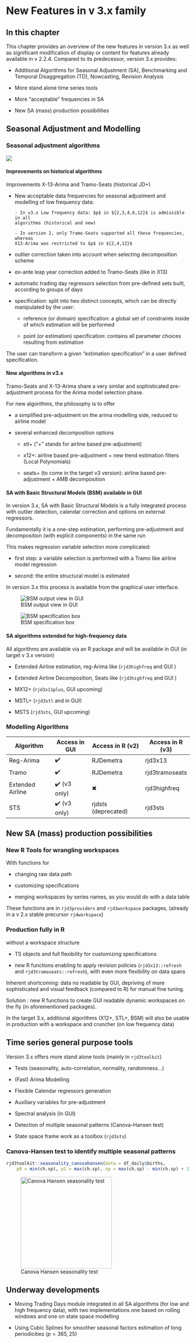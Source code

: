 # New Features in v 3.x family {.unnumbered #v3-vs-v2}


## In this chapter

This chapter provides an overview of the new features in version 3.x  as well as significant modification of display or content for features already available in v 2.2.4. Compared to its predecessor, version 3.x provides:

-   Additional Algorithms for Seasonal Adjustment (SA), Benchmarking and Temporal Disaggregation (TD), Nowcasting, Revision Analysis

-   More stand alone time series tools

-   More "acceptable" frequencies in SA

-   New SA (mass) production possibilities


<!-- ## New modular structure  -->

## Seasonal Adjustment and Modelling

### Seasonal adjustment algorithms {#v3-vs-v2-sa}

![](All_images/SA_Algos.png)

#### Improvements on historical algorithms

Improvements X-13-Arima and Tramo-Seats (historical JD+)

-   New acceptable data frequencies for seasonal adjustment and modelling of low frequency data:

        - In v3.x Low frequency data: $p$ in ${2,3,4,6,12}$ is admissible in all
        algorithms (historical and new)
        
        - In version 2, only Tramo-Seats supported all these frequencies, whereas
        X13-Arima was restricted to $p$ in ${2,4,12}$

-   outlier correction taken into account when
    selecting decomposition scheme

-   ex-ante leap year correction added to Tramo-Seats (like in X13)

-   automatic trading day regressors selection from pre-defined sets built, according to groups of days

-   specification: split into two distinct concepts, which can be
    directly manipulated by the user:

    -   reference (or domain) specification: a global set of constraints
        inside of which estimation will be performed
    
    -   point (or estimation) specification: contains all parameter choices resulting from estimation 

The user can transform a given "estimation specification" in a user defined specification.

#### New algorithms in v3.x

Tramo-Seats and X-13-Arima share a very similar and sophisticated
pre-adjustment process for the Arima model selection phase.

For new algorithms, the philosophy is to offer

-   a simplified pre-adjustment on the arima modelling side, reduced to
    airline model

-   several enhanced decomposition options

    -   stl+ ("+" stands for airline based pre-adjustment)

    -   x12+: airline based pre-adjustment + new trend estimation
        filters (Local Polynomials)

    -   seats+ (to come in the target v3 version): airline based
        pre-adjustment + AMB decomposition

#### SA with Basic Structural Models (BSM) available in GUI

In version 3.x, SA with Basic Structural Models is a fully integrated
process with outlier detection, calendar correction and options on
external regressors.

Fundamentally it is a one-step estimation, performing pre-adjustment and
decomposition (with explicit components) in the same run

This makes regression variable selection more complicated:

-   first step: a variable selection is performed with a Tramo like
    airline model regression

-   second: the entire structural model is estimated

In version 3.x this process is available from the graphical user interface.

![BSM output view in GUI](All_images/SA_bsm_model.png)

![BSM specification box](All_images/SA_BSM_spec.png)

#### SA algorithms extended for high-frequency data

All algorithms are available via an R package and will be available in GUI (in target v 3.x version)

-   Extended Airline estimation, reg-Arima like (`rjd3highfreq` and GUI )

-   Extended Airline Decomposition, Seats like (`rjd3highfreq` and GUI )

-   MX12+ (`rjd3x11plus`, GUI upcoming)

-   MSTL+ (`rjd3stl` and in GUI)

-   MSTS (`rjd3sts`, GUI upcoming)

### Modelling Algorithms


| Algorithm        | Access in GUI | Access in R (v2)    | Access in R (v3) |
|------------------|---------------|---------------------|------------------|
| Reg-Arima        | ✔️            | RJDemetra           | rjd3x13          |
| Tramo            | ✔️            | RJDemetra           | rjd3tramoseats   |
| Extended Airline | ✔️ (v3 only)  | ✖                   | rjd3highfreq     |
| STS              | ✔️ (v3 only)  | rjdsts (deprecated) | rjd3sts          |


## New SA (mass) production possibilities

<!-- (provide links) -->

### New R Tools for wrangling workspaces

With functions for 

- changing raw data path

- customizing specifications 

- merging workspaces by series names, as you would do with a data table

These functions are in `rjd3providers` and  `rjd3workspace` packages, (already in a v 2.x stable precursor `rjdworkspace`)


### Production fully in R

without a workspace structure 

- TS objects and full flexibility for customizing specifications

- new R functions enabling to apply revision policies (`rjd3x13::refresh` and `rjd3tramoseats::refresh`), with even more flexibility on data spans

Inherent shortcoming: data no readable by GUI, depriving of more sophisticated and visual feedback (compared to R) for manual fine tuning.

Solution : new R functions to create GUI readable dynamic workspaces on the fly (in aforementioned packages).

In the target 3.x, additional algorithms (X12+, STL+, BSM) will also be usable in production with a workspace and cruncher (on low frequency data)

## Time series general purpose tools

Version 3.x offers more stand alone tools (mainly in `rjd3toolkit`)

-   Tests (seasonality, auto-correlation, normality, randomness...)

-   (Fast) Arima Modelling 

-   Flexible Calendar regressors generation

-   Auxiliary variables for pre-adjustment

-   Spectral analysis (in GUI)

-   Detection of multiple seasonal patterns (Canova-Hansen test)

-   State space frame work as a toolbox (`rjd3sts`)

### Canova-Hansen test to identify multiple seasonal patterns

```r
rjd3toolkit::seasonality_canovahansen(data = df_daily$births, 
    p0 = min(ch.sp), p1 = max(ch.sp), np = max(ch.sp) - min(ch.sp) + 1)
```

![Canova Hansen seasonality test](All_images/FB_Canova.png){width=250px}


## Underway developments

-   Moving Trading Days module integrated in all SA algorithms (for low and high frequency data), with two implementations one based on rolling windows and one on state        space modelling

-   Using Cubic Splines for smoother seasonal factors estimation of long periodicities ($p=365,25$)



